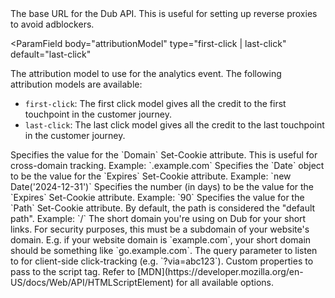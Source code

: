 <ParamField body="apiHost" type="url" default="https://api.dub.co">
  The base URL for the Dub API. This is useful for setting up reverse proxies to
  avoid adblockers.
</ParamField>

<ParamField
  body="attributionModel"
  type="first-click | last-click"
  default="last-click"
>
  The attribution model to use for the analytics event. The following
  attribution models are available:

- `first-click`: The first click model
  gives all the credit to the first touchpoint in the customer journey.
- `last-click`: The last click model gives all the credit to the last
  touchpoint in the customer journey.

</ParamField>

<ParamField body="cookieOptions" type="CookieOption Object">
  <Expandable title="properties">
    <ParamField body="domain" type="string">
      Specifies the value for the `Domain` Set-Cookie attribute. This is useful
      for cross-domain tracking. Example: `.example.com`
    </ParamField>
    <ParamField body="expires" type="integer" default="90">
      Specifies the `Date` object to be the value for the `Expires` Set-Cookie
      attribute. Example: `new Date('2024-12-31')`
    </ParamField>
    <ParamField body="expiresInDays" type="integer" default="90">
      Specifies the number (in days) to be the value for the `Expires`
      Set-Cookie attribute. Example: `90`
    </ParamField>
    <ParamField body="path" type="string" default="/">
      Specifies the value for the `Path` Set-Cookie attribute. By default, the
      path is considered the "default path". Example: `/`
    </ParamField>
  </Expandable>
</ParamField>

<ParamField body="shortDomain" type="string">
  The short domain you're using on Dub for your short links. For security
  purposes, this must be a subdomain of your website's domain. E.g. if your
  website domain is `example.com`, your short domain should be something like
  `go.example.com`.
</ParamField>

<ParamField body="queryParam" type="string" default="via">
  The query parameter to listen to for client-side click-tracking (e.g.
  `?via=abc123`).
</ParamField>

<ParamField body="scriptProps" type="HTMLScriptElement Object">
  Custom properties to pass to the script tag. Refer to
  [MDN](https://developer.mozilla.org/en-US/docs/Web/API/HTMLScriptElement) for
  all available options.
</ParamField>
